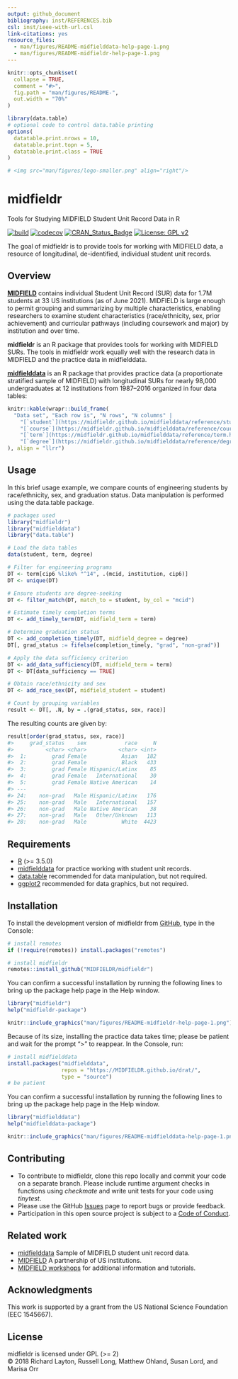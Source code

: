 ```yaml
---
output: github_document
bibliography: inst/REFERENCES.bib
csl: inst/ieee-with-url.csl
link-citations: yes
resource_files:
  - man/figures/README-midfielddata-help-page-1.png
  - man/figures/README-midfieldr-help-page-1.png
---
```


<!-- README.md is generated from README.Rmd. Please edit that file -->

```r
knitr::opts_chunk$set(
  collapse = TRUE,
  comment = "#>",
  fig.path = "man/figures/README-",
  out.width = "70%"
)
```

```r
library(data.table)
# optional code to control data.table printing
options(
  datatable.print.nrows = 10,
  datatable.print.topn = 5,
  datatable.print.class = TRUE
)

# <img src="man/figures/logo-smaller.png" align="right"/>
```





# midfieldr

Tools for Studying MIDFIELD Student Unit Record Data in R

<!-- badges: start -->
[![build](https://github.com/MIDFIELDR/midfieldr/workflows/build/badge.svg)](https://github.com/MIDFIELDR/midfieldr/actions)
[![codecov](https://codecov.io/gh/MIDFIELDR/midfieldr/branch/main/graph/badge.svg?token=KcuCzBkLBP)](https://codecov.io/gh/MIDFIELDR/midfieldr)
[![CRAN_Status_Badge](http://www.r-pkg.org/badges/version/midfieldr)](http://cran.r-project.org/package=midfieldr)
[![License: GPL v2](https://img.shields.io/badge/License-GPL%20v2-blue.svg)](https://www.gnu.org/licenses/old-licenses/gpl-2.0.en.html)
<!-- badges: end -->




The goal of midfieldr is to provide tools for working with MIDFIELD data, a resource of longitudinal, de-identified, individual student unit records.


## Overview 

[**MIDFIELD**](https://engineering.purdue.edu/MIDFIELD) contains individual Student Unit Record (SUR) data for 1.7M students at 33 US institutions (as of June 2021). MIDFIELD is large enough to permit grouping and summarizing by multiple characteristics, enabling researchers to examine student characteristics (race/ethnicity, sex, prior achievement) and curricular pathways (including coursework and major) by institution and over time. 

**midfieldr** is an R package that provides tools for working with MIDFIELD SURs. The tools in midfieldr work equally well with the research data in MIDFIELD and the practice data in midfielddata. 

[**midfielddata**](https://midfieldr.github.io/midfielddata/) is an R package that provides practice data (a proportionate stratified sample of  MIDFIELD) with longitudinal SURs for nearly 98,000 undergraduates at 12 institutions from 1987–2016 organized in four data tables: 

```r
knitr::kable(wrapr::build_frame(
  "Data set", "Each row is", "N rows", "N columns" |
    "[`student`](https://midfieldr.github.io/midfielddata/reference/student.html)", "a student upon being admitted", "97,640", "13" |
    "[`course`](https://midfieldr.github.io/midfielddata/reference/course.html)", "a student in a course", "3.5M", "12" |
    "[`term`](https://midfieldr.github.io/midfielddata/reference/term.html)", "a student in a term", "728,000", "13" |
    "[`degree`](https://midfieldr.github.io/midfielddata/reference/degree.html)", "a student who completes their program", "48,000", "5"
), align = "llrr")
```







## Usage

In this brief usage example, we compare counts of engineering students by race/ethnicity, sex, and graduation status. Data manipulation is performed using the data.table package. 

``` r
# packages used 
library("midfieldr")
library("midfielddata")
library("data.table")

# Load the data tables
data(student, term, degree)

# Filter for engineering programs 
DT <- term[cip6 %like% "^14", .(mcid, institution, cip6)]
DT <- unique(DT)

# Ensure students are degree-seeking 
DT <- filter_match(DT, match_to = student, by_col = "mcid")

# Estimate timely completion terms 
DT <- add_timely_term(DT, midfield_term = term)

# Determine graduation status  
DT <- add_completion_timely(DT, midfield_degree = degree)
DT[, grad_status := fifelse(completion_timely, "grad", "non-grad")]

# Apply the data sufficiency criterion 
DT <- add_data_sufficiency(DT, midfield_term = term)
DT <- DT[data_sufficiency == TRUE]

# Obtain race/ethnicity and sex
DT <- add_race_sex(DT, midfield_student = student)

# Count by grouping variables
result <- DT[, .N, by = .(grad_status, sex, race)]
```

The resulting counts are given by:

``` r
result[order(grad_status, sex, race)]
#>     grad_status    sex            race     N
#>          <char> <char>          <char> <int>
#>  1:        grad Female           Asian   182
#>  2:        grad Female           Black   433
#>  3:        grad Female Hispanic/Latinx    85
#>  4:        grad Female   International    30
#>  5:        grad Female Native American    14
#> ---                                         
#> 24:    non-grad   Male Hispanic/Latinx   176
#> 25:    non-grad   Male   International   157
#> 26:    non-grad   Male Native American    38
#> 27:    non-grad   Male   Other/Unknown   113
#> 28:    non-grad   Male           White  4423
```






## Requirements

- [R](https://www.r-project.org/) (>= 3.5.0)
- [midfielddata](https://midfieldr.github.io/midfielddata/) for practice working with student unit records. 
- [data.table](https://rdatatable.gitlab.io/data.table/) recommended for data manipulation, but not required.  
- [ggplot2](https://ggplot2.tidyverse.org/) recommended for data graphics, but not required.




## Installation

To install the development version of midfieldr from [GitHub](https://github.com/), type in the Console: 

``` r
# install remotes
if (!require(remotes)) install.packages("remotes")

# install midfieldr
remotes::install_github("MIDFIELDR/midfieldr")
```

You can confirm a successful installation by running the following lines to bring up the package help page in the Help window. 

``` r
library("midfieldr")
help("midfieldr-package")
```

```r
knitr::include_graphics("man/figures/README-midfieldr-help-page-1.png")
```


Because of its size, installing the practice data takes time; please be patient and wait for the prompt “>” to reappear. In the Console, run:

``` r
# install midfielddata  
install.packages("midfielddata", 
                 repos = "https://MIDFIELDR.github.io/drat/", 
                 type = "source")
# be patient
``` 

You can confirm a successful installation by running the following lines to bring up the package help page in the Help window. 

``` r
library("midfielddata")
help("midfielddata-package")
```

```r
knitr::include_graphics("man/figures/README-midfielddata-help-page-1.png")
```


## Contributing

- To contribute to midfieldr, clone this repo locally and commit your code on a separate branch. Please include runtime argument checks in functions using _checkmate_ and write unit tests for your code using _tinytest_. 
- Please use the GitHub [Issues](https://github.com/MIDFIELDR/midfieldr/issues) page to report bugs or provide feedback.
- Participation in this open source project is subject to a [Code of Conduct](CONDUCT.html). 



## Related work

- [midfielddata](https://midfieldr.github.io/midfielddata/) Sample of MIDFIELD student unit record data.
- [MIDFIELD](https://engineering.purdue.edu/MIDFIELD) A partnership of US institutions.
- [MIDFIELD workshops](https://midfieldr.github.io/2021-asee-workshop/) for additional information and tutorials. 


## Acknowledgments

This work is supported by a grant from the US National Science Foundation (EEC 1545667).


## License

midfieldr is licensed under GPL (>= 2)    
&copy; 2018 Richard Layton, Russell Long, Matthew Ohland, Susan Lord, and Marisa Orr


